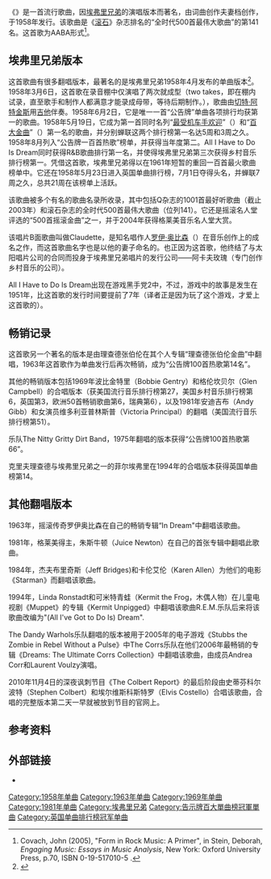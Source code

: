 {{copyedit|time=2011-11-11T15:33:20+00:00}}
{{Infobox single 
| Name           = 《{{lang|en|All I Have to Do Is Dream}}》
| Cover          = 
| Artist         = [[埃弗里兄弟|埃弗里兄弟]]
| from Album     = 
| B-side         = 《{{lang|en|Claudette}}》
| Released       = 1958年4月
| Format         = 45转、78转[[黑胶唱片|黑胶唱片]]
| Recorded       = 1958年3月6日
| Genre          = [[摇滚|摇滚]]
| Length         = {{Duration|m=2|s=17}}
| Label          = {{link-en|卡丹斯唱片|Cadence Records}}
| Writer         = {{link-en|布莱恩特夫妇|Felice and Boudleaux Bryant}}
| Producer       = 
| Last single    = 《{{lang|en|{{link-en|This Little Girl of Mine}}}}》<br>（1958）
| This single    = 《'''All I Have to Do Is Dream'''》 <br>（1958）
| Next single    = 《{{lang|en|{{link-en|Bird Dog|Bird_Dog_(song)}}}}》<br>（1958）
}}
《{{lang|en|'''All I Have to Do Is Dream'''}}》是一首流行歌曲，因[[埃弗里兄弟|埃弗里兄弟]]的演唱版本而著名，由词曲创作夫妻档{{link-en|布莱恩特夫妇|Felice and Boudleaux Bryant}}创作，于1958年发行。该歌曲是《[[滚石_(杂志)|滚石]]》杂志排名的“全时代500首最伟大歌曲”的第141名。这首歌为AABA形式<ref>Covach, John (2005), "Form in Rock Music: A Primer", in Stein, Deborah, ''Engaging Music: Essays in Music Analysis'', New York: Oxford University Press, p.70, ISBN 0-19-517010-5 .</ref>。

==埃弗里兄弟版本==
这首歌曲有很多翻唱版本，最著名的是埃弗里兄弟1958年4月发布的单曲版本<ref name=pc9>{{Pop Chronicles |9 |4 |埃弗里兄弟}}</ref>。1958年3月6日，这首歌在录音棚中仅演唱了两次就成型（two takes，即在棚内试录，直至歌手和制作人都满意才能录成母带，等待后期制作。），歌曲由[[切特·阿特金斯|切特·阿特金斯]]用[[吉他|吉他]]伴奏。1958年6月2日，它是唯一一首“公告牌”单曲各项排行均获第一的歌曲。1958年5月19日，它成为第一首同时名列“[[最受机车手欢迎|最受机车手欢迎]]”（{{lang-en|Most played by Jockeys}}）和“[[百大金曲|百大金曲]]”（{{lang-en|Top 100}}）第一名的歌曲，并分别蝉联这两个排行榜第一名达5周和3周之久。1958年8月列入“公告牌一百首热歌”榜单，并获得当年度第二。All I Have to Do Is Dream同时获得R&B歌曲排行第一名，并使得埃弗里兄弟第三次获得乡村音乐排行榜第一。凭借这首歌，埃弗里兄弟得以在1961年短暂的重回一百首最火歌曲榜单中。它还在1958年5月23日进入英国单曲排行榜，7月1日夺得头名，并蝉联7周之久，总共21周在该榜单上活跃。

该歌曲被多个有名的歌曲名录所收录，其中包括Q杂志的1001首最好听歌曲（截止2003年）和滚石杂志的全时代500首最伟大歌曲（位列141）。它还是摇滚名人堂评选的“500首摇滚金曲”之一，并于2004年获得格莱美音乐名人堂大赏。

该唱片B面歌曲叫做Claudette，是知名唱作人[[罗伊·奥比森|罗伊·奥比森]]（{{lang-en|Roy Orbison}}）在音乐创作上的成名之作，而这首歌曲名字也是以他的妻子命名的。也正因为这首歌，他终结了与太阳唱片公司的合同而投身于埃弗里兄弟唱片的发行公司——阿卡夫玫瑰（专门创作乡村音乐的公司）。

All I Have to Do Is Dream出现在游戏黑手党2中，不过，游戏中的故事是发生在1951年，比这首歌的发行时间要提前了7年（译者正是因为玩了这个游戏，才爱上这首歌的）。

==畅销记录==
这首歌另一个著名的版本是由理查德张伯伦在其个人专辑“理查德张伯伦金曲”中翻唱，1963年这首歌作为单曲发行后再次畅销，成为“公告牌100首热歌第14名”。

其他的畅销版本包括1969年波比金特里（Bobbie Gentry）和格伦坎贝尔（Glen Campbell）的合唱版本（获美国流行音乐排行榜第27，美国乡村音乐排行榜第6，英国第3，欧洲50首畅销歌曲第6，瑞典第6），以及1981年安迪吉布（Andy Gibb）和女演员维多利亚普林斯普（Victoria Principal）的翻唱（美国流行音乐排行榜第51）。

乐队The Nitty Gritty Dirt Band，1975年翻唱的版本获得“公告牌100首热歌第66”。

克里夫理查德与埃弗里兄弟之一的菲尔埃弗里在1994年的合唱版本获得英国单曲榜第14。
==其他翻唱版本==

1963年，摇滚传奇罗伊奥比森在自己的畅销专辑“In Dream"中翻唱该歌曲。

1981年，格莱美得主，朱斯牛顿（Juice Newton）在自己的首张专辑中翻唱此歌曲。

1984年，杰夫布里奇斯（Jeff Bridges)和卡伦艾伦（Karen Allen）为他们的电影《Starman》而翻唱该歌曲。

1994年，Linda Ronstadt和可米特青蛙（Kermit the Frog，木偶人物）在儿童电视剧《Muppet》的专辑《Kermit Unpigged》中翻唱该歌曲R.E.M.乐队后来将该歌曲改编为"(All I've Got to Do Is) Dream".

The Dandy Warhols乐队翻唱的版本被用于2005年的电子游戏《Stubbs the Zombie in Rebel Without a Pulse》中The Corrs乐队在他们2006年最畅销的专辑《Dreams: The Ultimate Corrs Collection》中翻唱该歌曲，由成员Andrea Corr和Laurent Voulzy演唱。

2010年11月4日的深夜讽刺节目《The Colbert Report》的最后阶段由史蒂芬科尔波特（Stephen Colbert）和埃尔维斯科斯特罗（Elvis Costello）合唱该歌曲，合唱的完整版本第二天一早就被放到节目的官网上。

== 参考资料 ==
{{Reflist}}

== 外部链接 ==
* {{MetroLyrics song|everly-brothers|all-i-have-to-do-is-dream}}<!-- Licensed lyrics provider -->

{{s-start}}
{{s-bef|before = "[[Witch_Doctor_(song)|Witch Doctor]]" by [[David_Seville|David Seville]]}} 
{{s-ttl|title  = ''Billboard'' [[Hot_100_number-one_hits_of_1958_(United_States)|Top 100 number-one single]]<br>([[Everly_Brothers|Everly Brothers]] version)|years  = May 19, 1958}} 
{{s-aft|after  = "[[The_Purple_People_Eater|The Purple People Eater]]" by [[Sheb_Wooley|Sheb Wooley]]}}
{{s-bef|before = "[[Twilight_Time_(song)|Twilight Time]]" by [[The_Platters|The Platters]]}} 
{{s-ttl|title  = ''Billboard'' [[Hot_R&B/Hip-Hop_Songs|R&B Best Sellers]] [[R&B_number-one_hits_of_1958_(USA)|number-one single]]<br>(Everly Brothers version)|years  =  May 19, 1958 - June 16, 1958}} 
{{s-aft|after  = "[[Yakety_Yak|Yakety Yak]]" by [[The_Coasters|The Coasters]]}}
{{s-bef|before = "[[Oh_Lonesome_Me|Oh Lonesome Me]]" by [[Don_Gibson|Don Gibson]]}} 
{{s-ttl|title = ''Billboard'' [[Hot_Country_Songs|C&W Best Sellers in Stores]] number-one single<br>(Everly Brothers version)|years = June 2, 1958 - June 16, 1958}} 
{{s-aft|after = "Oh Lonesome Me" by Don Gibson}}
{{s-end}}

{{DEFAULTSORT:All I Have To Do Is Dream}}

[[Category:1958年单曲|Category:1958年单曲]]
[[Category:1963年单曲|Category:1963年单曲]]
[[Category:1969年单曲|Category:1969年单曲]]
[[Category:1981年单曲|Category:1981年单曲]]
[[Category:埃弗里兄弟|Category:埃弗里兄弟]]
[[Category:告示牌百大單曲榜冠軍單曲|Category:告示牌百大單曲榜冠軍單曲]]

[[Category:英国单曲排行榜冠军单曲|Category:英国单曲排行榜冠军单曲]]